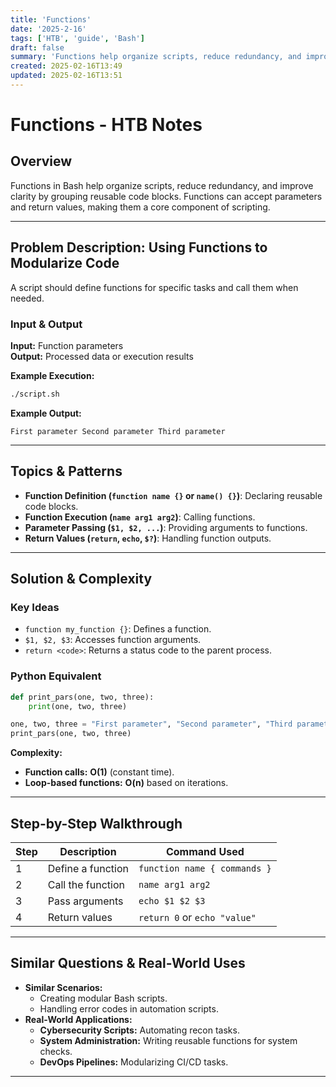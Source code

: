 ```yaml
---
title: 'Functions'
date: '2025-2-16'
tags: ['HTB', 'guide', 'Bash']
draft: false
summary: 'Functions help organize scripts, reduce redundancy, and improve clarity by grouping reusable code blocks'
created: 2025-02-16T13:49
updated: 2025-02-16T13:51
---
```


# Functions - HTB Notes

## Overview

Functions in Bash help organize scripts, reduce redundancy, and improve clarity by grouping reusable code blocks. Functions can accept parameters and return values, making them a core component of scripting.

---

## Problem Description: Using Functions to Modularize Code

A script should define functions for specific tasks and call them when needed.

### **Input & Output**

**Input:** Function parameters  
**Output:** Processed data or execution results

**Example Execution:**

```bash
./script.sh
```

**Example Output:**

```
First parameter Second parameter Third parameter
```

---

## Topics & Patterns

- **Function Definition (`function name {}` or `name() {}`)**: Declaring reusable code blocks.
- **Function Execution (`name arg1 arg2`)**: Calling functions.
- **Parameter Passing (`$1, $2, ...`)**: Providing arguments to functions.
- **Return Values (`return`, `echo`, `$?`)**: Handling function outputs.

---

## Solution & Complexity

### **Key Ideas**

- `function my_function {}`: Defines a function.
- `$1, $2, $3`: Accesses function arguments.
- `return <code>`: Returns a status code to the parent process.

### **Python Equivalent**

```python
def print_pars(one, two, three):
    print(one, two, three)

one, two, three = "First parameter", "Second parameter", "Third parameter"
print_pars(one, two, three)
```

**Complexity:**

- **Function calls:** **O(1)** (constant time).
- **Loop-based functions:** **O(n)** based on iterations.

---

## Step-by-Step Walkthrough

| Step | Description       | Command Used                 |
| ---- | ----------------- | ---------------------------- |
| 1    | Define a function | `function name { commands }` |
| 2    | Call the function | `name arg1 arg2`             |
| 3    | Pass arguments    | `echo $1 $2 $3`              |
| 4    | Return values     | `return 0` or `echo "value"` |

---

## Similar Questions & Real-World Uses

- **Similar Scenarios:**
  - Creating modular Bash scripts.
  - Handling error codes in automation scripts.
- **Real-World Applications:**
  - **Cybersecurity Scripts:** Automating recon tasks.
  - **System Administration:** Writing reusable functions for system checks.
  - **DevOps Pipelines:** Modularizing CI/CD tasks.

---
